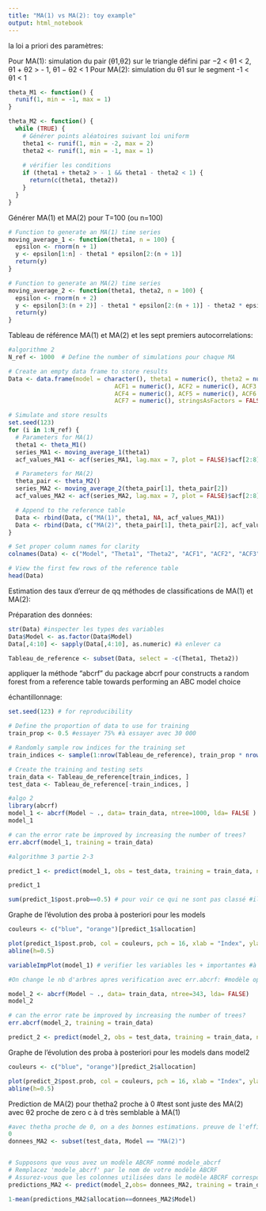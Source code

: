 ---
title: "MA(1) vs MA(2): toy example"
output: html_notebook
---

la loi a priori des paramètres:

Pour MA(1): simulation du pair (θ1,θ2) sur le triangle défini par −2 \< θ1 \< 2, θ1 + θ2 \> - 1, θ1 − θ2 \< 1 Pour MA(2): simulation du θ1 sur le segment -1 \< θ1 \< 1

```{r}
theta_M1 <- function() {
  runif(1, min = -1, max = 1)
}

theta_M2 <- function() {
  while (TRUE) {
    # Générer points aléatoires suivant loi uniform
    theta1 <- runif(1, min = -2, max = 2)
    theta2 <- runif(1, min = -1, max = 1)
    
    # vérifier les conditions
    if (theta1 + theta2 > - 1 && theta1 - theta2 < 1) {
      return(c(theta1, theta2))
    }
  }
}
```

Générer MA(1) et MA(2) pour T=100 (ou n=100)

```{r}
# Function to generate an MA(1) time series
moving_average_1 <- function(theta1, n = 100) {
  epsilon <- rnorm(n + 1) 
  y <- epsilon[1:n] - theta1 * epsilon[2:(n + 1)]
  return(y)
}

# Function to generate an MA(2) time series
moving_average_2 <- function(theta1, theta2, n = 100) {
  epsilon <- rnorm(n + 2)  
  y <- epsilon[3:(n + 2)] - theta1 * epsilon[2:(n + 1)] - theta2 * epsilon[1:n]
  return(y)
}
```

Tableau de référence MA(1) et MA(2) et les sept premiers autocorrelations:

```{r}
#algorithme 2
N_ref <- 1000  # Define the number of simulations pour chaque MA

# Create an empty data frame to store results
Data <- data.frame(model = character(), theta1 = numeric(), theta2 = numeric(), 
                              ACF1 = numeric(), ACF2 = numeric(), ACF3 = numeric(),
                              ACF4 = numeric(), ACF5 = numeric(), ACF6 = numeric(),
                              ACF7 = numeric(), stringsAsFactors = FALSE)

# Simulate and store results
set.seed(123)  
for (i in 1:N_ref) {
  # Parameters for MA(1)
  theta1 <- theta_M1()
  series_MA1 <- moving_average_1(theta1)
  acf_values_MA1 <- acf(series_MA1, lag.max = 7, plot = FALSE)$acf[2:8]

  # Parameters for MA(2)
  theta_pair <- theta_M2()
  series_MA2 <- moving_average_2(theta_pair[1], theta_pair[2])
  acf_values_MA2 <- acf(series_MA2, lag.max = 7, plot = FALSE)$acf[2:8]

  # Append to the reference table
  Data <- rbind(Data, c("MA(1)", theta1, NA, acf_values_MA1))
  Data <- rbind(Data, c("MA(2)", theta_pair[1], theta_pair[2], acf_values_MA2))
}

# Set proper column names for clarity
colnames(Data) <- c("Model", "Theta1", "Theta2", "ACF1", "ACF2", "ACF3", "ACF4", "ACF5", "ACF6", "ACF7")

# View the first few rows of the reference table
head(Data)
```

Estimation des taux d'erreur de qq méthodes de classifications de MA(1) et MA(2):

Préparation des données:

```{r}
str(Data) #inspecter les types des variables
Data$Model <- as.factor(Data$Model)
Data[,4:10] <- sapply(Data[,4:10], as.numeric) #à enlever ca

Tableau_de_reference <- subset(Data, select = -c(Theta1, Theta2))
```

appliquer la méthode "abcrf" du package abcrf pour constructs a random forest from a reference table towards performing an ABC model choice

échantillonnage:

```{r}
set.seed(123) # for reproducibility

# Define the proportion of data to use for training 
train_prop <- 0.5 #essayer 75% #à essayer avec 30 000

# Randomly sample row indices for the training set
train_indices <- sample(1:nrow(Tableau_de_reference), train_prop * nrow(Tableau_de_reference))

# Create the training and testing sets
train_data <- Tableau_de_reference[train_indices, ]
test_data <- Tableau_de_reference[-train_indices, ]
```

```{r}
#algo 2
library(abcrf)
model_1 <- abcrf(Model ~ ., data= train_data, ntree=1000, lda= FALSE ) #ntree=500 par défaut
model_1
```

```{r}
# can the error rate be improved by increasing the number of trees?
err.abcrf(model_1, training = train_data)
```

```{r}
#algorithme 3 partie 2-3
```

```{r}
predict_1 <- predict(model_1, obs = test_data, training = train_data, ntree=1000)
```

```{r}
predict_1

sum(predict_1$post.prob==0.5) # pour voir ce qui ne sont pas classé #il faut ajouter au plus 0.5 #meme ca s'affice ds la graphe
```

Graphe de l'évolution des proba à posteriori pour les models

```{r}
couleurs <- c("blue", "orange")[predict_1$allocation]

plot(predict_1$post.prob, col = couleurs, pch = 16, xlab = "Index", ylab = "posterior prob.", main = "Posterior des models")
abline(h=0.5)


```

```{r}
variableImpPlot(model_1) # verifier les variables les + importantes #à comprendre les abcisses
```

```{r}
#On change le nb d'arbres apres verification avec err.abcrf: #modèle optimale 

model_2 <- abcrf(Model ~ ., data= train_data, ntree=343, lda= FALSE)
model_2
```

```{r}
# can the error rate be improved by increasing the number of trees?
err.abcrf(model_2, training = train_data)
```

```{r}
predict_2 <- predict(model_2, obs = test_data, training = train_data, ntree=343)

```

Graphe de l'évolution des proba à posteriori pour les models dans model2

```{r}
couleurs <- c("blue", "orange")[predict_2$allocation]

plot(predict_2$post.prob, col = couleurs, pch = 16, xlab = "Index", ylab = "posterior prob.", main = "Posterior des models")
abline(h=0.5)


```

Prediction de MA(2) pour thetha2 proche à 0 #test sont juste des MA(2) avec θ2 proche de zero c à d très semblable à MA(1)

```{r}
#avec thetha proche de 0, on a des bonnes estimations. preuve de l'efficacité du abcrf
0
donnees_MA2 <- subset(test_data, Model == "MA(2)")


# Supposons que vous avez un modèle ABCRF nommé modele_abcrf
# Remplacez 'modele_abcrf' par le nom de votre modèle ABCRF
# Assurez-vous que les colonnes utilisées dans le modèle ABCRF correspondent aux colonnes de vos données de test
predictions_MA2 <- predict(model_2,obs= donnees_MA2, training = train_data)

1-mean(predictions_MA2$allocation==donnees_MA2$Model)
```
